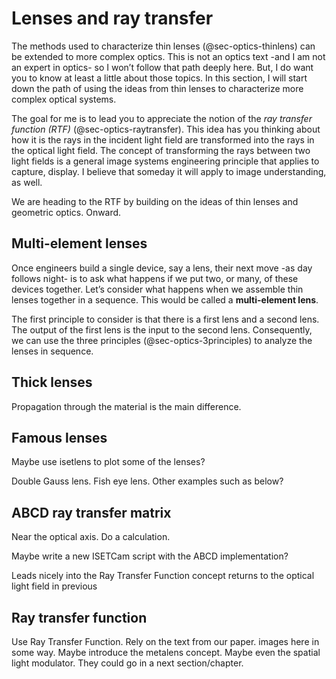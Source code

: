 # Lenses and ray transfer  {#sec-optics-morelenses}
The methods used to characterize thin lenses (@sec-optics-thinlens) can be extended to more complex optics. This is not an optics text -and I am not an expert in optics- so I won't follow that path deeply here. But, I do want you to know at least a little about those topics. In this section, I will start down the path of using the ideas from thin lenses to characterize more complex optical systems. 

The goal for me is to lead you to appreciate the notion of the *ray transfer function (RTF)* (@sec-optics-raytransfer). This idea has you thinking about how it is the rays in the incident light field are transformed into the rays in the optical light field. The concept of transforming the rays between two light fields is a general image systems engineering principle that applies to capture, display. I believe that someday it will apply to image understanding, as well. 

We are heading to the RTF by building on the ideas of thin lenses and geometric optics. Onward.

## Multi-element lenses {#sec-optics-multielement}
Once engineers build a single device, say a lens, their next move -as day follows night- is to ask what happens if we put two, or many, of these devices together. Let's consider what happens when we assemble thin lenses together in a sequence. This would be called a **multi-element lens**.

The first principle to consider is that there is a first lens and a second lens.  The output of the first lens is the input to the second lens. Consequently, we can use the three principles (@sec-optics-3principles) to analyze the lenses in sequence.

<!--
Jensen and White has good text on this. I will look for text from other sources, such as Goodman. But there are some simplifications that should be mentioned, including the two focal lengths and two nodal points. Propagation.
-->

## Thick lenses 
Propagation through the material is the main difference.

## Famous lenses {#sec-optics-lenses}

Maybe use isetlens to plot some of the lenses?

Double Gauss lens. Fish eye lens. Other examples such as below?

```{=html}
<!-- 
You're right, the Double Gauss is a classic! Here are some other famous lens designs often encountered in basic optics courses:

* **Cooke Triplet:** A three-element lens system known for its simplicity and good image quality. It's a foundational design that has been modified and adapted in many ways.
* **Tessar:** An evolution of the Cooke Triplet, adding a fourth element to improve performance and correct aberrations. 
* **Petzval Lens:** Historically significant, known for its large aperture but limited field of view. It's still used in some specialized applications. 
* **Biotar:** A fast lens design known for its distinctive rendering characteristics, often used in portrait photography.

These examples represent different approaches to lens design, balancing factors like image quality, size, cost, and complexity. 

Do any of these particularly interest you? I can try to provide more details about their specific features and historical significance.

-->
```

## ABCD ray transfer matrix {#sec-optics-abcd}

Near the optical axis.  Do a calculation.  

Maybe write a new ISETCam script with the ABCD implementation?

Leads nicely into the Ray Transfer Function concept returns to the optical light field in previous

## Ray transfer function {#sec-optics-raytransfer}
Use Ray Transfer Function.  Rely on the text from our paper. images here in some way. Maybe introduce the metalens concept. Maybe even the spatial light modulator. They could go in a next section/chapter.

